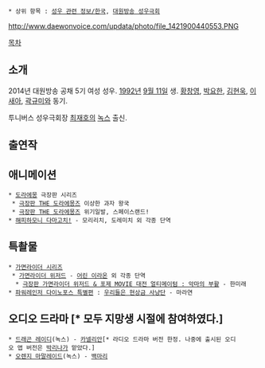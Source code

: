  * 상위 항목 : [[성우 관련 정보/한국]], [[대원방송 성우극회]]

http://www.daewonvoice.com/updata/photo/file_1421900440553.PNG

[[목차]]
== 소개 ==
2014년 대원방송 공채 5기 여성 성우. [[1992년]] [[9월 11일]] 생. [[황창영]], [[박요한]], [[김현욱(성우)|김현욱]], [[이새아]], [[곽규미]]와 동기.

투니버스 성우극회장 [[최재호]]의 [[녹스]] 출신.

== 출연작 ==
== 애니메이션 ==
 * [[도라에몽]] 극장판 시리즈
  * [[더 도라에몽즈|극장판 THE 도라에몽즈]] 이상한 과자 왕국
  * [[더 도라에몽즈|극장판 THE 도라에몽즈]] 위기일발, 스페이스랜드!
 * [[해피해피 다마고치!|해피하모니 다마고치!]] - 모리리치, 도레미치 외 각종 단역
== 특촬물 ==
 * [[가면라이더 시리즈]]
  * [[가면라이더 위저드]] - [[니토 코우스케|어린 이라온]] 외 각종 단역
   * [[가면라이더X가면라이더 위자드&포제 MOVIE 대전 얼티메이텀|극장판 가면라이더 위저드 & 포제 MOVIE 대전 얼티메이텀 : 악마의 부활]] - 한미래
 * [[토에이 히어로 넥스트|파워레인저 다이노포스 특별편]] : [[우리들은 현상금 사냥단]] - 마라연
== 오디오 드라마 [* 모두 지망생 시절에 참여하였다.] ==
 * [[드래곤 레이디(소설)|드래곤 레이디]](녹스) - [[카넬리안]][* 라디오 드라마 버전 한정. 나중에 출시된 오디오 앱 버전은 [[박리나]]가 맡았다.]
 * [[오렌지 마말레이드(웹툰)|오렌지 마말레이드]](녹스) - [[백마리]]
